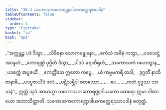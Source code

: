 ```yaml
---
title: "36.4 သကောသကကောရဏ္ဍဒါယကတ္ထေရအပဒါန"
tableOfContents: false
sidebar:
  order: 4
type: "tipitaka"
basket: "su"
book: "ap1"
---
```



<DynamicBreadcrumb />

<Division number="14" book="ap1" e="ch" v="20" p="326">

<Paragraph number="3989" type="verses" book="ap1">
_“အက္ကန္တဉ္စ ပဒံ ဒိသွာ,_  
_သိခိနော လောကဗန္ဓုနော;_  
_ဧကံသံ အဇိနံ ကတွာ,_  
_ပဒသေဋ္ဌံ အဝန္ဒဟံ._  

</Paragraph>

</Division>
<Division number="15" book="ap1" e="ch" v="20" p="326">

<Paragraph number="3990" type="verses" book="ap1">
_ကောရဏ္ဍံ ပုပ္ဖိတံ ဒိသွာ,_  
_ပါဒပံ ဓရဏီရုဟံ;_  
_သကောသကံ ဂဟေတွာန,_  
_ပဒစက္ကံ အပူဇယိံ._  

</Paragraph>

</Division>
<Division number="16" book="ap1" e="ch" v="20" p="326">

<Paragraph number="3991" type="verses" book="ap1">
_ဧကတ္တိံသေ ဣတော ကပ္ပေ,_  
_ယံ ကမ္မမကရိံ တဒါ;_  
_ဒုဂ္ဂတိံ နာဘိဇာနာမိ,_  
_ပဒပူဇာယိဒံ ဖလံ._  

</Paragraph>

</Division>
<Division number="17" book="ap1" e="ch" v="20" p="326">

<Paragraph number="3992" type="verses" book="ap1">
_ပဋိသမ္ဘိဒါ စတဿော,_  
_ …ပေ… _  
_ကတံ ဗုဒ္ဓဿ သာသနံ”._  

</Paragraph>

<Paragraph number="3993" book="ap1">
ဣတ္ထံ သုဒံ အာယသ္မာ သကောသကကောရဏ္ဍဒါယကော ထေရော ဣမာ ဂါထာယော အဘာသိတ္ထာတိ.

</Paragraph>
</Division>

<Paragraph number="3994" type="center" book="ap1">
သကောသကကောရဏ္ဍဒါယကတ္ထေရဿာပဒါနံ စတုတ္ထံ.
</Paragraph>